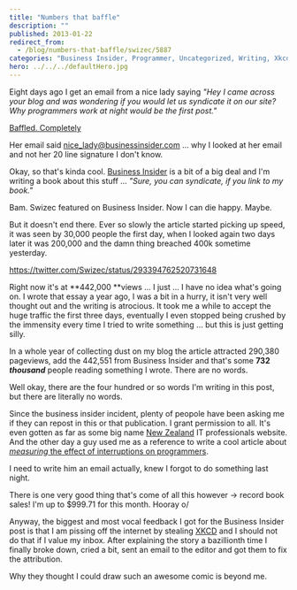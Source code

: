 ```yaml
---
title: "Numbers that baffle"
description: ""
published: 2013-01-22
redirect_from:
  - /blog/numbers-that-baffle/swizec/5887
categories: "Business Insider, Programmer, Uncategorized, Writing, Xkcd"
hero: ../../../defaultHero.jpg
---
```


Eight days ago I get an email from a nice lady saying _"Hey I came across your blog and was wondering if you would let us syndicate it on our site? Why programmers work at night would be the first post."_

[Baffled. Completely](https://swizec.com/wp-content/uploads/2013/01/Selection_093.png)

Her email said nice_lady@businessinsider.com ... why I looked at her email and not her 20 line signature I don't know.

Okay, so that's kinda cool. [Business Insider](http://www.businessinsider.com) is a bit of a big deal and I'm writing a book about this stuff ... _"Sure, you can syndicate, if you link to my book."_

Bam. Swizec featured on Business Insider. Now I can die happy. Maybe.

But it doesn't end there. Ever so slowly the article started picking up speed, it was seen by 30,000 people the first day, when I looked again two days later it was 200,000 and the damn thing breached 400k sometime yesterday.

https://twitter.com/Swizec/status/293394762520731648

Right now it's at **442,000 **views ... I just ... I have no idea what's going on. I wrote that essay a year ago, I was a bit in a hurry, it isn't very well thought out and the writing is atrocious. It took me a while to accept the huge traffic the first three days, eventually I even stopped being crushed by the immensity every time I tried to write something ... but this is just getting silly.

In a whole year of collecting dust on my blog the article attracted 290,380 pageviews, add the 442,551 from Business Insider and that's some **732 _thousand_** people reading something I wrote. There are no words.

Well okay, there are the four hundred or so words I'm writing in this post, but there are literally no words.

Since the business insider incident, plenty of peopole have been asking me if they can repost in this or that publication. I grant permission to all. It's even gotten as far as some big name [New Zealand](<http://maps.google.com/maps?ll=-41.2833333333,174.45&spn=10.0,10.0&q=-41.2833333333,174.45 (New%20Zealand)&t=h>) IT professionals website. And the other day a guy used me as a reference to write a cool article about _[measuring](http://blog.ninlabs.com/2013/01/programmer-interrupted/)_[ the effect of interruptions on programmers](http://blog.ninlabs.com/2013/01/programmer-interrupted/).

I need to write him an email actually, knew I forgot to do something last night.

There is one very good thing that's come of all this however -> record book sales! I'm up to $999.71 for this month. Hooray o/

Anyway, the biggest and most vocal feedback I got for the Business Insider post is that I am pissing off the internet by stealing [XKCD](http://xkcd.com/) and I should not do that if I value my inbox. After explaining the story a bazillionth time I finally broke down, cried a bit, sent an email to the editor and got them to fix the attribution.

Why they thought I could draw such an awesome comic is beyond me.
